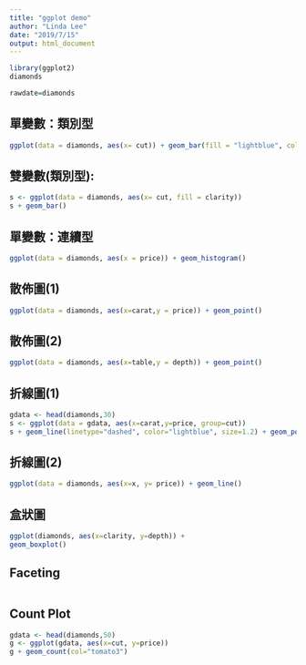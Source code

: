 ```yaml
---
title: "ggplot demo"
author: "Linda Lee"
date: "2019/7/15"
output: html_document
---
```


```r
library(ggplot2)
diamonds
```

```r
rawdate=diamonds
```

## 單變數：類別型
```r
ggplot(data = diamonds, aes(x= cut)) + geom_bar(fill = "lightblue", colour="black")
```

## 雙變數(類別型):
```r
s <- ggplot(data = diamonds, aes(x= cut, fill = clarity))
s + geom_bar()
```

## 單變數：連續型
```r
ggplot(data = diamonds, aes(x = price)) + geom_histogram()
```

## 散佈圖(1)
```r
ggplot(data = diamonds, aes(x=carat,y = price)) + geom_point()
```

## 散佈圖(2)
```r
ggplot(data = diamonds, aes(x=table,y = depth)) + geom_point()
```

## 折線圖(1)
```r
gdata <- head(diamonds,30)
s <- ggplot(data = gdata, aes(x=carat,y=price, group=cut)) 
s + geom_line(linetype="dashed", color="lightblue", size=1.2) + geom_point(color="red",size=3)
```

## 折線圖(2)
```r
ggplot(data = diamonds, aes(x=x, y= price)) + geom_line()
```

## 盒狀圖
```r
ggplot(diamonds, aes(x=clarity, y=depth)) +
geom_boxplot()
```

## Faceting
```r

```


## Count Plot
```r
gdata <- head(diamonds,50)
g <- ggplot(gdata, aes(x=cut, y=price)) 
g + geom_count(col="tomato3")
```

```r

```